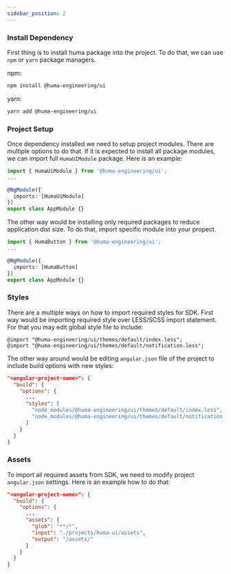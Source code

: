 ```yaml
---
sidebar_position: 2
---
```


### Install Dependency 

First thing is to install huma package into the project. To do that, we can use `npm` or `yarn` package managers.

npm:
```bash
npm install @huma-engineering/ui
```

yarn:
```bash
yarn add @huma-engineering/ui
```

### Project Setup

Once dependency installed we need to setup project modules. There are multiple options to do that.
If it is expected to install all package modules, we can import full `HumaUIModule` package. Here is an example:

```typescript
import { HumaUiModule } from '@huma-engineering/ui';
...

@NgModule({
  imports: [HumaUiModule]
})
export class AppModule {}
```

The other way would be installing only required packages to reduce application dist size. To do that, import specific module into your propect.

```typescript
import { HumaButton } from '@huma-engineering/ui';
...

@NgModule({
  imports: [HumaButton]
})
export class AppModule {}
```

### Styles

There are a multiple ways on how to import required styles for SDK. First way would be importing required style over LESS/SCSS import statement.
For that you may edit global style file to include:

```less
@import "@huma-engineering/ui/themes/default/index.less";
@import "@huma-engineering/ui/themes/default/notification.less";
```

The other way around would be editing `angular.json` file of the project to include build options with new styles:

```json
"<angular-project-name>": {
  "build": {
    "options": {
      ...
      "styles": [
        "node_modules/@huma-engineering/ui/themes/default/index.less",
        "node_modules/@huma-engineering/ui/themes/default/notification.less'",
      ]
    }
  }
}
```

### Assets

To import all required assets from SDK, we need to modify project `angular.json` settings. Here is an example how to do that:

```json
"<angular-project-name>": {
  "build": {
    "options": {
      ...
      "assets": {
        "glob": "**/*",
        "input": "./projects/huma-ui/assets",
        "output": "/assets/"
      }
    }
  }
}
```
